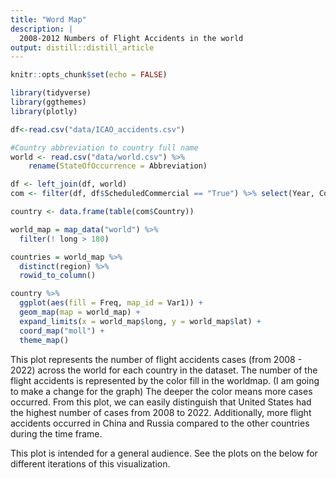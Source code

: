 ```yaml
---
title: "Word Map"
description: |
  2008-2012 Numbers of Flight Accidents in the world
output: distill::distill_article
---
```


```r
knitr::opts_chunk$set(echo = FALSE)
```


```r

library(tidyverse)
library(ggthemes)
library(plotly)

df<-read.csv("data/ICAO_accidents.csv") 

#Country abbreviation to country full name
world <- read.csv("data/world.csv") %>% 
    rename(StateOfOccurrence = Abbreviation)

df <- left_join(df, world)
com <- filter(df, df$ScheduledCommercial == "True") %>% select(Year, Country, Model, Fatalities, Over2250, Over5700, InjuryLevel, Risk, FlightPhase, EngineType)

country <- data.frame(table(com$Country))

```


```r
world_map = map_data("world") %>% 
  filter(! long > 180)

countries = world_map %>% 
  distinct(region) %>% 
  rowid_to_column()

country %>% 
  ggplot(aes(fill = Freq, map_id = Var1)) +
  geom_map(map = world_map) +
  expand_limits(x = world_map$long, y = world_map$lat) +
  coord_map("moll") +
  theme_map()
```

This plot represents the number of flight accidents cases (from 2008 - 2022) across the world for each country in the dataset. The number of the flight accidents is represented by the color fill in the worldmap. (I am going to make a change for the graph) The deeper the color means more cases occurred. From this plot, we can easily distinguish that United States had the highest number of cases from 2008 to 2022. Additionally, more flight accidents occurred in China and Russia compared to the other countries during the time frame. 

This plot is intended for a general audience. See the plots on the below for different iterations of this visualization.





